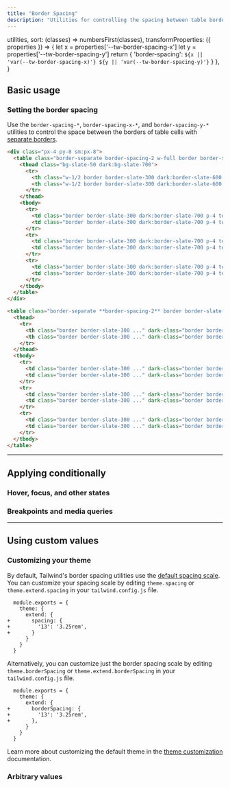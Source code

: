 ```yaml
---
title: "Border Spacing"
description: "Utilities for controlling the spacing between table borders."
---
```



  utilities,
  sort: (classes) => numbersFirst(classes),
  transformProperties: ({ properties }) => {
    let x = properties['--tw-border-spacing-x']
    let y = properties['--tw-border-spacing-y']
    return {
      'border-spacing': `${x || 'var(--tw-border-spacing-x)'} ${y || 'var(--tw-border-spacing-y)'}`
    }
  },
}

## Basic usage

### Setting the border spacing

Use the `border-spacing-*`, `border-spacing-x-*`, and `border-spacing-y-*` utilities to control the space between the borders of table cells with [separate borders](/docs/border-collapse#separate).

```html {{ example: { p: 'none' } }}
<div class="px-4 py-8 sm:px-8">
  <table class="border-separate border-spacing-2 w-full border border-slate-400 dark:border-slate-500 bg-white dark:bg-slate-800 text-sm shadow-sm">
    <thead class="bg-slate-50 dark:bg-slate-700">
      <tr>
        <th class="w-1/2 border border-slate-300 dark:border-slate-600 font-semibold p-4 text-slate-900 dark:text-slate-200 text-left">State</th>
        <th class="w-1/2 border border-slate-300 dark:border-slate-600 font-semibold p-4 text-slate-900 dark:text-slate-200 text-left">City</th>
      </tr>
    </thead>
    <tbody>
      <tr>
        <td class="border border-slate-300 dark:border-slate-700 p-4 text-slate-500 dark:text-slate-400">Indiana</td>
        <td class="border border-slate-300 dark:border-slate-700 p-4 text-slate-500 dark:text-slate-400">Indianapolis</td>
      </tr>
      <tr>
        <td class="border border-slate-300 dark:border-slate-700 p-4 text-slate-500 dark:text-slate-400">Ohio</td>
        <td class="border border-slate-300 dark:border-slate-700 p-4 text-slate-500 dark:text-slate-400">Columbus</td>
      </tr>
      <tr>
        <td class="border border-slate-300 dark:border-slate-700 p-4 text-slate-500 dark:text-slate-400">Michigan</td>
        <td class="border border-slate-300 dark:border-slate-700 p-4 text-slate-500 dark:text-slate-400">Detroit</td>
      </tr>
    </tbody>
  </table>
</div>
```

```html
<table class="border-separate **border-spacing-2** border border-slate-400 ..." dark-class="border-separate **border-spacing-2** border border-slate-500 ...">
  <thead>
    <tr>
      <th class="border border-slate-300 ..." dark-class="border border-slate-600 ...">State</th>
      <th class="border border-slate-300 ..." dark-class="border border-slate-600 ...">City</th>
    </tr>
  </thead>
  <tbody>
    <tr>
      <td class="border border-slate-300 ..." dark-class="border border-slate-700 ...">Indiana</td>
      <td class="border border-slate-300 ..." dark-class="border border-slate-700 ...">Indianapolis</td>
    </tr>
    <tr>
      <td class="border border-slate-300 ..." dark-class="border border-slate-700 ...">Ohio</td>
      <td class="border border-slate-300 ..." dark-class="border border-slate-700 ...">Columbus</td>
    </tr>
    <tr>
      <td class="border border-slate-300 ..." dark-class="border border-slate-700 ...">Michigan</td>
      <td class="border border-slate-300 ..." dark-class="border border-slate-700 ...">Detroit</td>
    </tr>
  </tbody>
</table>
```

---

## <Heading ignore>Applying conditionally</Heading>

### <Heading ignore>Hover, focus, and other states</Heading>

<HoverFocusAndOtherStates element="table" featuredClass="border-spacing-2" />

### <Heading ignore>Breakpoints and media queries</Heading>

<BreakpointsAndMediaQueries element="table" featuredClass="border-spacing-4" />

---

## Using custom values

### Customizing your theme

By default, Tailwind's border spacing utilities use the [default spacing scale](/docs/customizing-spacing). You can customize your spacing scale by editing `theme.spacing` or `theme.extend.spacing` in your `tailwind.config.js` file.

```diff-js {{ filename: 'tailwind.config.js' }}
  module.exports = {
    theme: {
      extend: {
+       spacing: {
+         '13': '3.25rem',
+       }
      }
    }
  }
```

Alternatively, you can customize just the border spacing scale by editing `theme.borderSpacing` or `theme.extend.borderSpacing` in your `tailwind.config.js` file.

```diff-js {{ filename: 'tailwind.config.js' }}
  module.exports = {
    theme: {
      extend: {
+       borderSpacing: {
+         '13': '3.25rem',
+       },
      }
    }
  }
```

Learn more about customizing the default theme in the [theme customization](/docs/theme#customizing-the-default-theme) documentation.

### Arbitrary values

<ArbitraryValues property="border-spacing" featuredClass="border-spacing-[7px]" />
